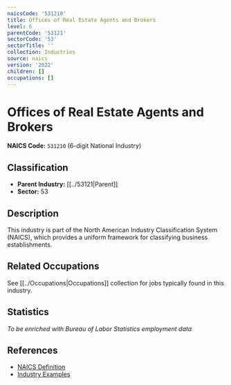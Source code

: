 ```yaml
---
naicsCode: '531210'
title: Offices of Real Estate Agents and Brokers
level: 6
parentCode: '53121'
sectorCode: '53'
sectorTitle: ''
collection: Industries
source: naics
version: '2022'
children: []
occupations: []
---
```

# Offices of Real Estate Agents and Brokers

**NAICS Code:** `531210` (6-digit National Industry)

## Classification

- **Parent Industry:** [[../53121|Parent]]
- **Sector:** 53

## Description

This industry is part of the North American Industry Classification System (NAICS), which provides a uniform framework for classifying business establishments.

## Related Occupations

See [[../Occupations|Occupations]] collection for jobs typically found in this industry.

## Statistics

*To be enriched with Bureau of Labor Statistics employment data*

## References

- [NAICS Definition](https://www.census.gov/naics/)
- [Industry Examples](https://www.census.gov/naics/2022NAICS/)

